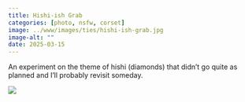 ```yaml
---
title: Hishi-ish Grab
categories: [photo, nsfw, corset]
image: ../www/images/ties/hishi-ish-grab.jpg
image-alt: ""
date: 2025-03-15
---
```


An experiment on the theme of hishi (diamonds) that didn't go quite as planned and I'll probably revisit someday.


![](../www/images/ties/hishi-ish-grab.jpg)

